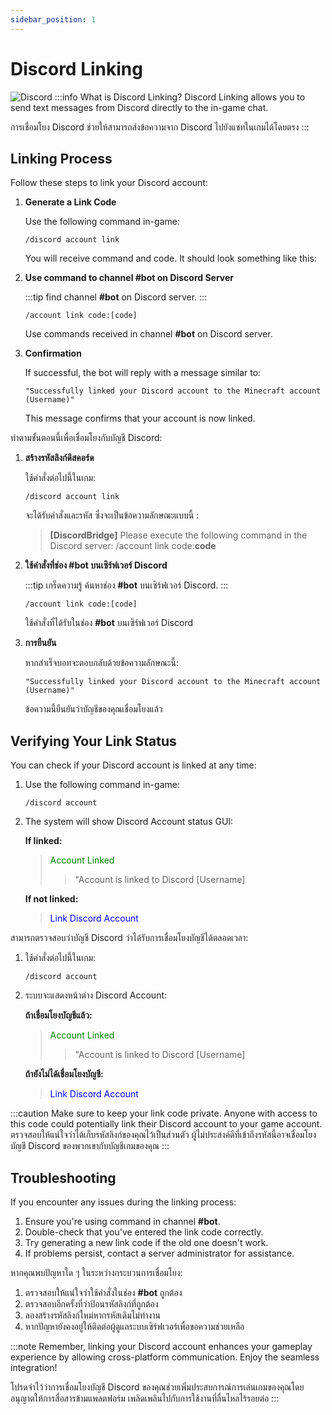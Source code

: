 ```yaml
---
sidebar_position: 1
---
```


# Discord Linking
![Discord](/img/doc/quality_of_life/discord/DiscordLinking.svg)
:::info What is Discord Linking?
<EN>Discord Linking allows you to send text messages from Discord directly to the in-game chat.</EN>
<TH>การเชื่อมโยง Discord ช่วยให้สามารถส่งข้อความจาก Discord ไปยังแชทในเกมได้โดยตรง</TH>
:::

## Linking Process
<EN>
Follow these steps to link your Discord account:

1. **Generate a Link Code**

   Use the following command in-game:
   ```
   /discord account link
   ```

   You will receive command and code. It should look something like this:

   

2. **Use command to channel #bot on Discord Server**

   :::tip
   find channel **#bot** on Discord server.
   :::
   
   ```
   /account link code:[code]
   ```
   Use commands received in channel **#bot** on Discord server.

3. **Confirmation**

   If successful, the bot will reply with a message similar to:

   ```
   "Successfully linked your Discord account to the Minecraft account (Username)"
   ```

   This message confirms that your account is now linked.
</EN>
<TH>
ทำตามขั้นตอนนี้เพื่อเชื่อมโยงกับบัญชี Discord:

1. **สร้างรหัสลิงก์ดิสคอร์ด**

   ใช้คำสั่งต่อไปนี้ในเกม:
   ```
   /discord account link
   ```
   จะได้รับคำสั่งและรหัส ซึ่งจะเป็นข้อความลักษณะแบบนี้ :

   >**[DiscordBridge]** Please execute the following command in the Discord server: /account link code:**code**

2. **ใช้คำสั่งที่ช่อง #bot บนเซิร์ฟเวอร์ Discord**

   :::tip เกร็ดความรู้
   ค้นหาช่อง **#bot** บนเซิร์ฟเวอร์ Discord.
   :::

   ```
   /account link code:[code]
   ```
   ใช้คำสั่งที่ได้รับในช่อง **#bot** บนเซิร์ฟเวอร์ Discord

3. **การยืนยัน**

   หากสำเร็จบอทจะตอบกลับด้วยข้อความลักษณะนี้:

   ```
   "Successfully linked your Discord account to the Minecraft account (Username)"
   ```

   ข้อความนี้ยืนยันว่าบัญชีของคุณเชื่อมโยงแล้ว
</TH>

## Verifying Your Link Status
<EN>
You can check if your Discord account is linked at any time:

1. Use the following command in-game:
   ```
   /discord account
   ```

2. The system will show Discord Account status GUI:

   **If linked:**
   > <font color="green">Account Linked</font>
   >>"Account is linked to Discord [Username]

   **If not linked:**
      > <font color="blue">Link Discord Account</font>
</EN>
<TH>
สามารถตรวจสอบว่าบัญชี Discord ว่าได้รับการเชื่อมโยงบัญชีได้ตลอดเวลา:

1. ใช้คำสั่งต่อไปนี้ในเกม:
   ```
   /discord account
   ```

2. ระบบจะแสดงหน้าต่าง Discord Account:

   **ถ้าเชื่อมโยงบัญชีแล้ว:**

   > <font color="green">Account Linked</font>
   >>"Account is linked to Discord [Username]

   **ถ้ายังไม่ได้เชื่อมโยงบัญชี:**
   > <font color="blue">Link Discord Account</font>
</TH>
:::caution
<EN>Make sure to keep your link code private. Anyone with access to this code could potentially link their Discord account to your game account.</EN>
<TH>ตรวจสอบให้แน่ใจว่าได้เก็บรหัสลิงก์ของคุณไว้เป็นส่วนตัว ผู้ไม่ประสงค์ดีที่เข้าถึงรหัสนี้อาจเชื่อมโยงบัญชี Discord ของพวกเขากับบัญชีเกมของคุณ</TH>
:::

## Troubleshooting
<EN>
If you encounter any issues during the linking process:

1. Ensure you're using command in channel **#bot**.
2. Double-check that you've entered the link code correctly.
3. Try generating a new link code if the old one doesn't work.
4. If problems persist, contact a server administrator for assistance.
</EN>
<TH>
หากคุณพบปัญหาใด ๆ ในระหว่างกระบวนการเชื่อมโยง:

1. ตรวจสอบให้แน่ใจว่าใช้คำสั่งในช่อง **#bot** ถูกต้อง
2. ตรวจสอบอีกครั้งที่ว่าป้อนรหัสลิงก์ที่ถูกต้อง
3. ลองสร้างรหัสลิงก์ใหม่หากรหัสเดิมไม่ทำงาน
4. หากปัญหายังคงอยู่ให้ติดต่อผู้ดูแลระบบเซิร์ฟเวอร์เพื่อขอความช่วยเหลือ
</TH>

:::note
<EN>Remember, linking your Discord account enhances your gameplay experience by allowing cross-platform communication. Enjoy the seamless integration!</EN>
<TH>โปรดจำไว้ว่าการเชื่อมโยงบัญชี Discord ของคุณช่วยเพิ่มประสบการณ์การเล่นเกมของคุณโดยอนุญาตให้การสื่อสารข้ามแพลตฟอร์ม เพลิดเพลินไปกับการใช้งานที่ลื่นไหลไร้รอยต่อ</TH>
:::